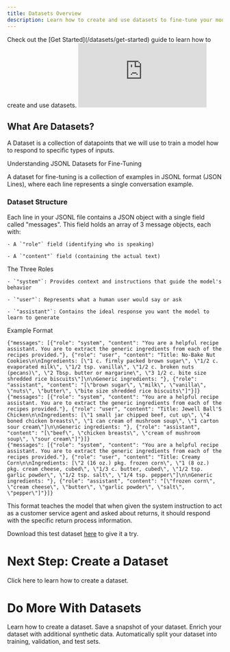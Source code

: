 ```yaml
---
title: Datasets Overview
description: Learn how to create and use datasets to fine-tune your models.
---
```


<Note>
  Check out the [Get Started](/datasets/get-started) guide to learn how to
  create and use datasets.
</Note>

<iframe
  className="w-full aspect-video rounded-xl"
  src="https://www.youtube.com/embed/jxwYfXjHkqU"
  title="YouTube video player"
  frameBorder="0"
  allow="accelerometer; autoplay; clipboard-write; encrypted-media; gyroscope; picture-in-picture"
  allowFullScreen
></iframe>

## What Are Datasets?

A Dataset is a collection of datapoints that we will use to train a model how to respond to specific types of inputs.

Understanding JSONL Datasets for Fine-Tuning

A dataset for fine-tuning is a collection of examples in JSONL format (JSON Lines), where each line represents a single conversation example.

### Dataset Structure

Each line in your JSONL file contains a JSON object with a single field called "messages". This field holds an array of 3 message objects, each with:

    - A `"role"` field (identifying who is speaking)

    - A `"content"` field (containing the actual text)

The Three Roles

    - `"system"`: Provides context and instructions that guide the model's behavior

    - `"user"`: Represents what a human user would say or ask

    - `"assistant"`: Contains the ideal response you want the model to learn to generate

Example Format

```jsonl
{"messages": [{"role": "system", "content": "You are a helpful recipe assistant. You are to extract the generic ingredients from each of the recipes provided."}, {"role": "user", "content": "Title: No-Bake Nut Cookies\n\nIngredients: [\"1 c. firmly packed brown sugar\", \"1/2 c. evaporated milk\", \"1/2 tsp. vanilla\", \"1/2 c. broken nuts (pecans)\", \"2 Tbsp. butter or margarine\", \"3 1/2 c. bite size shredded rice biscuits\"]\n\nGeneric ingredients: "}, {"role": "assistant", "content": "[\"brown sugar\", \"milk\", \"vanilla\", \"nuts\", \"butter\", \"bite size shredded rice biscuits\"]"}]}
{"messages": [{"role": "system", "content": "You are a helpful recipe assistant. You are to extract the generic ingredients from each of the recipes provided."}, {"role": "user", "content": "Title: Jewell Ball'S Chicken\n\nIngredients: [\"1 small jar chipped beef, cut up\", \"4 boned chicken breasts\", \"1 can cream of mushroom soup\", \"1 carton sour cream\"]\n\nGeneric ingredients: "}, {"role": "assistant", "content": "[\"beef\", \"chicken breasts\", \"cream of mushroom soup\", \"sour cream\"]"}]}
{"messages": [{"role": "system", "content": "You are a helpful recipe assistant. You are to extract the generic ingredients from each of the recipes provided."}, {"role": "user", "content": "Title: Creamy Corn\n\nIngredients: [\"2 (16 oz.) pkg. frozen corn\", \"1 (8 oz.) pkg. cream cheese, cubed\", \"1/3 c. butter, cubed\", \"1/2 tsp. garlic powder\", \"1/2 tsp. salt\", \"1/4 tsp. pepper\"]\n\nGeneric ingredients: "}, {"role": "assistant", "content": "[\"frozen corn\", \"cream cheese\", \"butter\", \"garlic powder\", \"salt\", \"pepper\"]"}]}
```

This format teaches the model that when given the system instruction to act as a customer service agent and asked about returns, it should respond with the specific return process information.

Download this test dataset [here](https://github.com/prem-ai/datasets/blob/main/test_dataset.jsonl) to give it a try.

# Next Step: Create a Dataset

<Card title="Create a Dataset" icon="database" href="/datasets/get-started">
  Click here to learn how to create a dataset.
</Card>

# Do More With Datasets

<CardGroup cols={2}>
  <Card title="Create a Dataset" icon="database" href="/datasets/get-started">
    Learn how to create a dataset.
  </Card>
  <Card
    title="Create a Snapshot"
    icon="camera"
    href="/datasets/create-snapshot"
  >
    Save a snapshot of your dataset.
  </Card>
  <Card
    title="Enrich a Dataset"
    icon="sparkles"
    href="/datasets/enrich-dataset"
  >
    Enrich your dataset with additional synthetic data.
  </Card>
  <Card
    title="Autosplit a Dataset"
    icon="arrows-split-up-and-left"
    href="/datasets/autosplit-dataset"
  >
    Automatically split your dataset into training, validation, and test sets.
  </Card>
</CardGroup>
